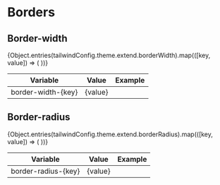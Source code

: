 
<Meta title="Tokens/Borders" />

# Borders

## Border-width

<table>
    <thead>
    <tr>
        <th>Variable</th>
        <th>Value</th>
        <th>Example</th>
    </tr>
    </thead>
    <tbody>
    {Object.entries(tailwindConfig.theme.extend.borderWidth).map(([key, value]) => (
        <tr key={key}>
            <td>border-width-{key}</td>
            <td>{value}</td>
            <td>
                <div
                    style={{
                        background: 'var(--background-accent-gray, #F2F2F2)',
                        width: 'var(--spacing-xl, 80px)',
                        height: 'var(--spacing-xl, 80px)',
                        border: `${value} solid #000000`,
                        borderRadius: 'var(--border-radius-s, 8px)',
                        margin: '0 auto'
                    }}
                />
            </td>
        </tr>
    ))}
    </tbody>
</table>

## Border-radius

<table>
    <thead>
    <tr>
        <th>Variable</th>
        <th>Value</th>
        <th>Example</th>
    </tr>
    </thead>
    <tbody>
    {Object.entries(tailwindConfig.theme.extend.borderRadius).map(([key, value]) => (
        <tr key={key}>
            <td>border-radius-{key}</td>
            <td>{value}</td>
            <td>
                <div
                    style={{
                        background: 'var(--background-accent-gray, #F2F2F2)',
                        width: '145px',
                        height: '60px',
                        border: '1px solid var(--border-default, #000000)',
                        borderRadius: value,
                        margin: '0 auto'
                    }}
                />
            </td>
        </tr>
    ))}
    </tbody>
</table>

